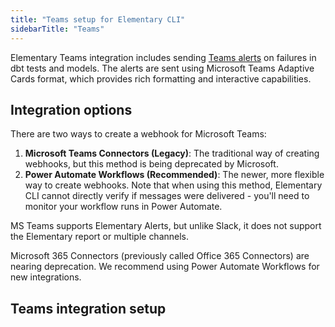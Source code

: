 ```yaml
---
title: "Teams setup for Elementary CLI"
sidebarTitle: "Teams"
---
```


Elementary Teams integration includes sending [Teams alerts](/oss/guides/alerts/send-teams-alerts) on failures in dbt tests and models. The alerts are sent using Microsoft Teams Adaptive Cards format, which provides rich formatting and interactive capabilities.

## Integration options

There are two ways to create a webhook for Microsoft Teams:

1. **Microsoft Teams Connectors (Legacy)**: The traditional way of creating webhooks, but this method is being deprecated by Microsoft.
2. **Power Automate Workflows (Recommended)**: The newer, more flexible way to create webhooks. Note that when using this method, Elementary CLI cannot directly verify if messages were delivered - you'll need to monitor your workflow runs in Power Automate.

<Warning>MS Teams supports Elementary Alerts, but unlike Slack, it does not support the Elementary report or multiple channels.</Warning>


<Warning>Microsoft 365 Connectors (previously called Office 365 Connectors) are nearing deprecation. We recommend using Power Automate Workflows for new integrations.<Warning>

## Teams integration setup

<Snippet file="setup-teams-integration.mdx" />

